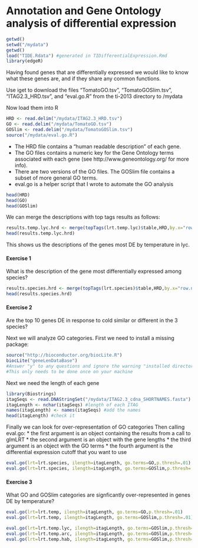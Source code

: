 Annotation and Gene Ontology analysis of differential expression
========================================================

```r
getwd()
setwd("/mydata")
getwd()
load("TIDE.Rdata") #generated in TIDifferentialExpression.Rmd
library(edgeR)
```

Having found genes that are differentially expressed we would like to know what these genes are, and if they share any common functions.

Use iget to download the files "TomatoGO.tsv", "TomatoGOSlim.tsv", "ITAG2.3_HRD.tsv", and "eval.go.R" from the ti-2013 directory to /mydata

Now load them into R
```r
HRD <- read.delim("/mydata/ITAG2.3_HRD.tsv")
GO <- read.delim("/mydata/TomatoGO.tsv")
GOSlim <- read.delim("/mydata/TomatoGOSlim.tsv")
source("/mydata/eval.go.R")
```

* The HRD file contains a "human readable description" of each gene. 
* The GO files contains a numeric key for the Gene Ontology terms associated with each gene (see http://www.geneontology.org/ for more info).  
* There are two versions of the GO files.  The GOSlim file contains a subset of more general GO terms.
* eval.go is a helper script that I wrote to automate the GO analysis
```r
head(HRD)
head(GO)
head(GOSlim)
```

We can merge the descriptions with top tags results as follows:
```r
results.temp.lyc.hrd <- merge(topTags(lrt.temp.lyc)$table,HRD,by.x="row.names",by.y="ITAG",all.x=T,all.y=F,sort=F)
head(results.temp.lyc.hrd)
```
This shows us the descriptions of the genes most DE by temperature in lyc.

#### Exercise 1
What is the description of the gene most differentially expressed among species?
```r
results.species.hrd <- merge(topTags(lrt.species)$table,HRD,by.x="row.names",by.y="ITAG",all.x=T,all.y=F,sort=F)
head(results.species.hrd)
```

#### Exercise 2
Are the top 10 genes DE in response to cold similar or different in the 3 species?

Next we will analyze GO categories.  First we need to install a missing package:
```r
source("http://bioconductor.org/biocLite.R")
biocLite("geneLenDataBase")
#Answer "y" to any questions and ignore the warning "installed directory not writable..."
#This only needs to be done once on your machine
```

Next we need the length of each gene 
```r
library(Biostrings)
itagSeqs <- read.DNAStringSet("/mydata/ITAG2.3_cdna_SHORTNAMES.fasta") #read the fasta file with the genes
itagLength <- nchar(itagSeqs) #length of each ITAG
names(itagLength) <- names(itagSeqs) #add the names
head(itagLength) #check it
```

Finally we can look for over-representation of GO categories
Then calling eval.go:
 * the first argument is an object containing the results from a call to glmLRT
 * the second argument is an object with the gene lengths
 * the third argument is an object with the GO terms
 * the fourth argument is the differential expression cutoff that you want to use
 
```r
eval.go(lrt=lrt.species, ilength=itagLength, go.terms=GO,p.thresh=.01)
eval.go(lrt=lrt.species, ilength=itagLength, go.terms=GOSlim,p.thresh=.01)

```

#### Exercise 3
What GO and GOSlim categories are signficantly over-represented in genes DE by temperature?
```r
eval.go(lrt=lrt.temp, ilength=itagLength, go.terms=GO,p.thresh=.01)
eval.go(lrt=lrt.temp, ilength=itagLength, go.terms=GOSlim,p.thresh=.01)
```


```r
eval.go(lrt=lrt.temp.lyc, ilength=itagLength, go.terms=GOSlim,p.thresh=.01)
eval.go(lrt=lrt.temp.arc, ilength=itagLength, go.terms=GOSlim,p.thresh=.01)
eval.go(lrt=lrt.temp.hab, ilength=itagLength, go.terms=GOSlim,p.thresh=.01)
```
